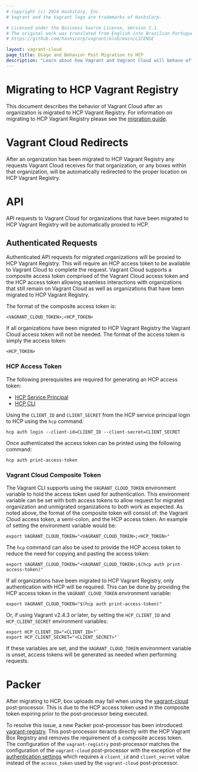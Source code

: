 ```yaml
---
# Copyright (c) 2024 HashiCorp, Inc.
# Vagrant and the Vagrant logo are trademarks of HashiCorp.

# Licensed under the Business Source License, Version 1.1.
# The original work was translated from English into Brazilian Portuguese.
# https://github.com/hashicorp/vagrant/blob/main/LICENSE

layout: vagrant-cloud
page_title: Usage and Behavior Post Migration to HCP
description: "Learn about how Vagrant and Vagrant Cloud will behave after migrating to HashiCorp Cloud Platform (HCP)."
---
```


# Migrating to HCP Vagrant Registry

This document describes the behavior of Vagrant Cloud after an organization is migrated to HCP Vagrant Registry. For information on migrating to HCP Vagrant Registry please see the [migration guide](/vagrant/vagrant-cloud/hcp-vagrant/migration-guide).

# Vagrant Cloud Redirects

After an organization has been migrated to HCP Vagrant Registry any requests Vagrant Cloud receives for that organization, or any boxes within that organization, will be automatically redirected to the proper location on HCP Vagrant Registry.

# API

API requests to Vagrant Cloud for organizations that have been migrated to HCP Vagrant Registry will be automatically proxied to HCP.

## Authenticated Requests

Authenticated API requests for migrated organizations will be proxied to HCP Vagrant Registry. This will require an HCP access token to be available to Vagrant Cloud to complete the request. Vagrant Cloud supports a composite access token comprised of the Vagrant Cloud access token and the HCP access token allowing seamless interactions with organizations that still remain on Vagrant Cloud as well as organizations that have been migrated to HCP Vagrant Registry.

The format of the composite access token is:

```
<VAGRANT_CLOUD_TOKEN>;<HCP_TOKEN>
```

If all organizations have been migrated to HCP Vagrant Registry the Vagrant Cloud access token will not be needed. The format of the access token is simply the access token:

```
<HCP_TOKEN>
```

### HCP Access Token

The following prerequisites are required for generating an HCP access token:

* [HCP Service Principal](/hcp/docs/hcp/admin/iam/service-principals)
* [HCP CLI](/hcp/docs/cli)

Using the `CLIENT_ID` and `CLIENT_SECRET` from the HCP service principal login to HCP using the `hcp` command:

```
hcp auth login --client-id=CLIENT_ID --client-secret=CLIENT_SECRET
```

Once authenticated the access token can be printed using the following command:

```
hcp auth print-access-token
```

### Vagrant Cloud Composite Token

The Vagrant CLI supports using the `VAGRANT_CLOUD_TOKEN` environment variable to hold the access token used for authentication. This environment variable can be set with both access tokens to allow request for migrated organization and unmigrated organizations to both work as expected. As noted above, the format of the composite token will consist of: the Vagrant Cloud access token, a semi-colon, and the HCP access token. An example of setting the environment variable would be:

```
export VAGRANT_CLOUD_TOKEN="<VAGRANT_CLOUD_TOKEN>;<HCP_TOKEN>"
```

The `hcp` command can also be used to provide the HCP access token to reduce the need for copying and pasting the access token:

```
export VAGRANT_CLOUD_TOKEN="<VAGRANT_CLOUD_TOKEN>;$(hcp auth print-access-token)"
```

If all organizations have been migrated to HCP Vagrant Registry, only authentication with HCP will be required. This can be done by providing the HCP access token in the `VAGRANT_CLOUD_TOKEN` environment variable:

```
export VAGRANT_CLOUD_TOKEN="$(hcp auth print-access-token)"
```

Or, if using Vagrant v2.4.3 or later, by setting the `HCP_CLIENT_ID` and `HCP_CLIENT_SECRET` environment variables:

```
export HCP_CLIENT_ID="<CLIENT_ID>"`
export HCP_CLIENT_SECRET="<CLIENT_SECRET>"`
```

If these variables are set, and the `VAGRANT_CLOUD_TOKEN` environment variable is unset, access tokens will be generated as needed when performing requests.

# Packer

After migrating to HCP, box uploads may fail when using the [vagrant-cloud](/packer/integrations/hashicorp/vagrant/latest/components/post-processor/vagrant-cloud) post-processor. This is due to the HCP access token used in the composite token expiring prior to the post-processor being executed.

To resolve this issue, a new Packer post-processor has been introduced: [vagrant-registry](/packer/integrations/hashicorp/vagrant/latest/components/post-processor/vagrant-registry). This post-processor iteracts directly with the HCP Vagrant Box Registry and removes the requirement of a composite access token. The configuration of the `vagrant-registry` post-processor matches the configuration of the `vagrant-cloud` post-processor with the exception of the [authentication settings](/packer/integrations/hashicorp/vagrant/latest/components/post-processor/vagrant-registry#required) which requires a `client_id` and `client_secret` value instead of the `access_token` used by the `vagrant-cloud` post-processor.
